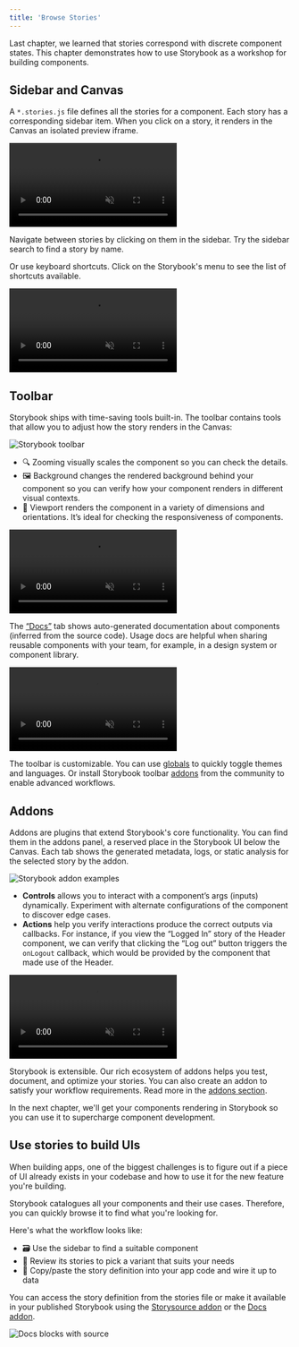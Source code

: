 ```yaml
---
title: 'Browse Stories'
---
```


Last chapter, we learned that stories correspond with discrete component states. This chapter demonstrates how to use Storybook as a workshop for building components.

## Sidebar and Canvas

A `*.stories.js` file defines all the stories for a component. Each story has a corresponding sidebar item. When you click on a story, it renders in the Canvas an isolated preview iframe.

<video autoPlay muted playsInline loop>
  <source src="example-browse-all-stories-optimized.mp4" type="video/mp4" />
</video>

Navigate between stories by clicking on them in the sidebar. Try the sidebar search to find a story by name.

Or use keyboard shortcuts. Click on the Storybook's menu to see the list of shortcuts available.

<video autoPlay muted playsInline loop>
  <source src="storybook-keyboard-shortcuts-optimized.mp4" type="video/mp4" />
</video>

## Toolbar

Storybook ships with time-saving tools built-in. The toolbar contains tools that allow you to adjust how the story renders in the Canvas:

![Storybook toolbar](./toolbar.png)

* 🔍 Zooming visually scales the component so you can check the details.
* 🖼 Background changes the rendered background behind your component so you can verify how your component renders in different visual contexts.
* 📱 Viewport renders the component in a variety of dimensions and orientations. It’s ideal for checking the responsiveness of components.

<video autoPlay muted playsInline loop>
  <source src="toolbar-walkthrough-optimized.mp4" type="video/mp4" />
</video>

The [“Docs”](../writing-docs/introduction.mdx) tab shows auto-generated documentation about components (inferred from the source code). Usage docs are helpful when sharing reusable components with your team, for example, in a design system or component library.

<video autoPlay muted playsInline loop>
  <source src="toolbar-docs-tab-optimized.mp4" type="video/mp4" />
</video>

The toolbar is customizable. You can use [globals](../essentials/toolbars-and-globals.mdx) to quickly toggle themes and languages. Or install Storybook toolbar [addons](../configure/storybook-addons.mdx) from the community to enable advanced workflows.

## Addons

Addons are plugins that extend Storybook's core functionality. You can find them in the addons panel, a reserved place in the Storybook UI below the Canvas. Each tab shows the generated metadata, logs, or static analysis for the selected story by the addon.

![Storybook addon examples](./addons.png)

* **Controls** allows you to interact with a component’s args (inputs) dynamically. Experiment with alternate configurations of the component to discover edge cases.
* **Actions** help you verify interactions produce the correct outputs via callbacks. For instance, if you view the “Logged In” story of the Header component, we can verify that clicking the “Log out” button triggers the `onLogout` callback, which would be provided by the component that made use of the Header.

<video autoPlay muted playsInline loop>
  <source src="addons-walkthrough-optimized.mp4" type="video/mp4" />
</video>

Storybook is extensible. Our rich ecosystem of addons helps you test, document, and optimize your stories. You can also create an addon to satisfy your workflow requirements. Read more in the [addons section](../addons/introduction.mdx).

In the next chapter, we'll get your components rendering in Storybook so you can use it to supercharge component development.

## Use stories to build UIs

When building apps, one of the biggest challenges is to figure out if a piece of UI already exists in your codebase and how to use it for the new feature you're building.

Storybook catalogues all your components and their use cases. Therefore, you can quickly browse it to find what you're looking for.

Here's what the workflow looks like:

* 🗃 Use the sidebar to find a suitable component
* 👀 Review its stories to pick a variant that suits your needs
* 📝 Copy/paste the story definition into your app code and wire it up to data

You can access the story definition from the stories file or make it available in your published Storybook using the [Storysource addon](https://storybook.js.org/addons/@storybook/addon-storysource/) or the [Docs addon](../writing-docs/doc-block-source.mdx).

![Docs blocks with source](../writing-docs/docblock-source.png)
